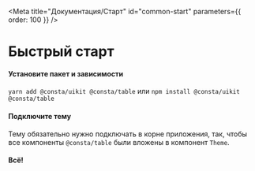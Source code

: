 
<Meta title="Документация/Старт" id="common-start" parameters={{ order: 100 }} />

# Быстрый старт

#### Установите пакет и зависимости

`yarn add @consta/uikit @consta/table` или `npm install @consta/uikit @consta/table`

#### Подключите тему

Тему обязательно нужно подключать в корне приложения, так, чтобы все компоненты `@consta/table` были вложены в компонент `Theme`.

#### Всë!
